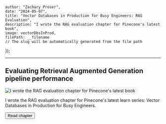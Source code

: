 




    author: "Zachary Proser", 
    date: "2024-05-07",
    title: "Vector Databases in Production for Busy Engineers: RAG Evaluation",
    description: "I wrote the RAG evaluation chapter for Pinecone's latest book",
    image: vectorDbsInProd,
    filePath: __filename
    // The slug will be automatically generated from the file path
});


--- 

## Evaluating Retrieval Augmented Generation pipeline performance 

<Image src={metadata.image} alt="I wrote the RAG evaluation chapter for Pinecone's latest book" />

I wrote the RAG evaluation chapter for Pinecone's latest learn series: Vector Databases in Production for Busy Engineers.

<Button href={href} variant="solid" color="blue">Read chapter</Button>
